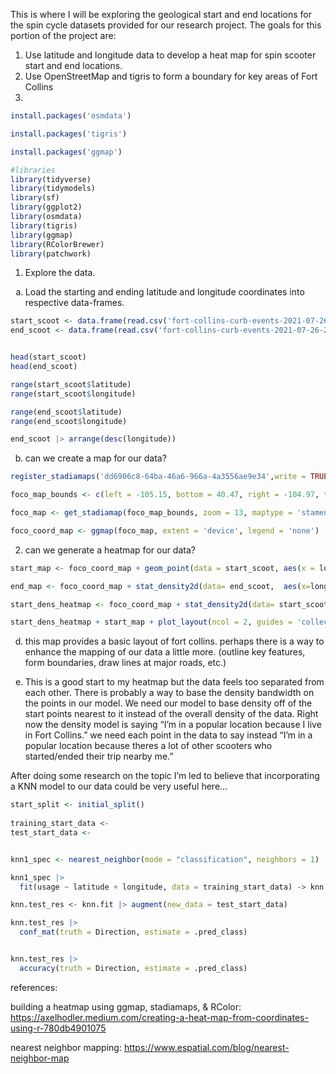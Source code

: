 This is where I will be exploring the geological start and end locations for the spin cycle datasets provided for our research project. The goals for this portion of the project are:

1.  Use latitude and longitude data to develop a heat map for spin scooter start and end locations.
2.  Use OpenStreetMap and tigris to form a boundary for key areas of Fort Collins
3.  

```r
install.packages('osmdata')
```

```r
install.packages('tigris')
```

```r
install.packages('ggmap')
```

```r
#libraries
library(tidyverse)
library(tidymodels)
library(sf)
library(ggplot2)
library(osmdata)
library(tigris)
library(ggmap)
library(RColorBrewer)
library(patchwork)
```

1. Explore the data.

a)  Load the starting and ending latitude and longitude coordinates into respective data-frames. 

```r
start_scoot <- data.frame(read.csv('fort-collins-curb-events-2021-07-26-2024-10-15-trip_starts.csv'))
end_scoot <- data.frame(read.csv('fort-collins-curb-events-2021-07-26-2024-10-15-trip_ends.csv'))


head(start_scoot)
head(end_scoot)
```

```r
range(start_scoot$latitude)
range(start_scoot$longitude)

range(end_scoot$latitude)
range(end_scoot$longitude)

end_scoot |> arrange(desc(longitude))
```

b)  can we create a map for our data?

```r
register_stadiamaps('dd6906c8-64ba-46a6-966a-4a3556ae9e34',write = TRUE)
```

```r
foco_map_bounds <- c(left = -105.15, bottom = 40.47, right = -104.97, top = 40.65)

foco_map <- get_stadiamap(foco_map_bounds, zoom = 13, maptype = 'stamen_toner_lite')

foco_coord_map <- ggmap(foco_map, extent = 'device', legend = 'none')
```



2. can we generate a heatmap for our data?

```r
start_map <- foco_coord_map + geom_point(data = start_scoot, aes(x = longitude, y = latitude), alpha = 0.15, size = 0.8, color = 'orange') + theme(panel.grid = element_blank())

end_map <- foco_coord_map + stat_density2d(data= end_scoot,  aes(x=longitude, y=latitude, fill=..level.., alpha=..level..), geom="polygon", contour = TRUE, bins = 15, size = 0.2) + scale_fill_gradientn(colors = rev(brewer.pal(9, 'Spectral'))) +  scale_alpha(range = c(0.2, 0.7)) + geom_point(data = end_scoot, aes(x = longitude, y = latitude), alpha = 0.2, size = 0.5)

start_dens_heatmap <- foco_coord_map + stat_density2d(data= start_scoot,  aes(x=longitude, y=latitude, fill=..level..), geom="polygon", contour = TRUE, bins = 20, h = c(0.012, 0.012)) + scale_fill_gradientn(colors = rev(brewer.pal(9, 'PuOr')), name = 'Density') + theme(panel.grid = element_blank())

start_dens_heatmap + start_map + plot_layout(ncol = 2, guides = 'collect')
```
d) this map provides a basic layout of fort collins. perhaps there is a way to enhance the mapping of our data a little more. (outline key features, form boundaries, draw lines at major roads, etc.)

e) This is a good start to my heatmap but the data feels too separated from each other. There is probably a way to base the density bandwidth on the points in our model. We need our model to base density off of the start points nearest to it instead of the overall density of the data. Right now the density model is saying "I'm in a popular location because I live in Fort Collins." we need each point in the data to say instead "I'm in a popular location because theres a lot of other scooters who started/ended their trip nearby me." 
  
  After doing some research on the topic I'm led to believe that incorporating a KNN model to our data could be very useful here...
  

```r
start_split <- initial_split()
  
training_start_data <-
test_start_data <-


knn1_spec <- nearest_neighbor(mode = "classification", neighbors = 1)

knn1_spec |>
  fit(usage ~ latitude + longitude, data = training_start_data) -> knn.fit

knn.test_res <- knn.fit |> augment(new_data = test_start_data)

knn.test_res |> 
  conf_mat(truth = Direction, estimate = .pred_class)


knn.test_res |> 
  accuracy(truth = Direction, estimate = .pred_class)
```
references: 

building a heatmap using ggmap, stadiamaps, & RColor: <https://axelhodler.medium.com/creating-a-heat-map-from-coordinates-using-r-780db4901075>

nearest neighbor mapping: <https://www.espatial.com/blog/nearest-neighbor-map>


